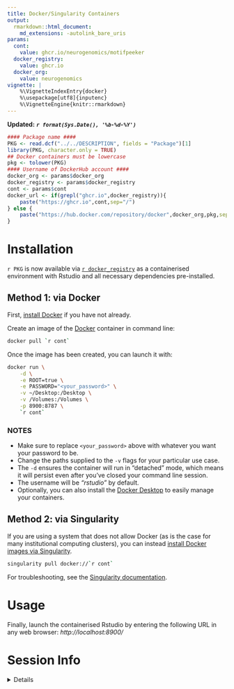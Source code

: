 ```yaml
---
title: Docker/Singularity Containers
output:
  rmarkdown::html_document:
    md_extensions: -autolink_bare_uris
params:
  cont:
    value: ghcr.io/neurogenomics/motifpeeker
  docker_registry:
    value: ghcr.io
  docker_org:
    value: neurogenomics
vignette: |
    %\VignetteIndexEntry{docker}
    %\usepackage[utf8]{inputenc}
    %\VignetteEngine{knitr::rmarkdown}
---
```


**Updated:** ***`r format(Sys.Date(), '%b-%d-%Y')`***  


```r
#### Package name ####
PKG <- read.dcf("../../DESCRIPTION", fields = "Package")[1]
library(PKG, character.only = TRUE)
## Docker containers must be lowercase
pkg <- tolower(PKG)
#### Username of DockerHub account ####
docker_org <- params$docker_org
docker_registry <- params$docker_registry 
cont <- params$cont 
docker_url <- if(grepl("ghcr.io",docker_registry)){
    paste("https://ghcr.io",cont,sep="/")
} else {
    paste("https://hub.docker.com/repository/docker",docker_org,pkg,sep="/")
}

```

# Installation 

`r PKG` is now available via [`r docker_registry`](`r docker_url`) 
as a containerised environment with Rstudio and 
all necessary dependencies pre-installed.

## Method 1: via Docker

First, [install Docker](https://docs.docker.com/get-docker/) 
if you have not already. 

Create an image of the [Docker](https://www.docker.com/) container 
in command line:  

```bash
docker pull `r cont`
```

Once the image has been created, you can launch it with:  

```bash
docker run \
    -d \
    -e ROOT=true \
    -e PASSWORD="<your_password>" \
    -v ~/Desktop:/Desktop \
    -v /Volumes:/Volumes \
    -p 8900:8787 \
    `r cont`
```  

### NOTES

* Make sure to replace `<your_password>` above with whatever you want your
password to be.  
* Change the paths supplied to the `-v` flags for your particular use case. 
* The `-d` ensures the container will run in "detached" mode,
which means it will persist even after you've closed your command line session.  
* The username will be *"rstudio"* by default.  
* Optionally, you can also install the
[Docker Desktop](https://www.docker.com/products/docker-desktop/) to easily
manage your containers.  

## Method 2: via Singularity

If you are using a system that does not allow Docker 
(as is the case for many institutional computing clusters), 
you can instead [install Docker images via Singularity](https://docs.sylabs.io/guides/2.6/user-guide/singularity_and_docker.html).  

```bash
singularity pull docker://`r cont`
```

For troubleshooting, see the [Singularity documentation](https://docs.sylabs.io/guides/latest/user-guide/singularity_and_docker.html#github-container-registry).

# Usage 

Finally, launch the containerised Rstudio by entering the 
following URL in any web browser:
*http://localhost:8900/*


# Session Info 

<details> 

```r
utils::sessionInfo()
```

</details>  

<br>
